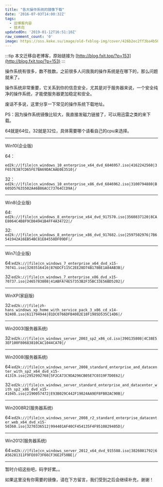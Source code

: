```yaml
---
title: "各大操作系统的镜像下载"
date: '2016-07-03T14:00:32Z'
tags:
  - 旧博客内容
  - 技术向
updatedOn: '2019-01-12T16:51:10Z'
raw_comment_count: '0'
image: https://oss.keke.su/image/old-fxblog-img/cover/426b2ec2ff3ba4b502a5ef7e031dd940.jpg
---
```


:::tip
本文迁移自老博客，原始链接为 [http://blog.fxit.top/?p=153](http://blog.fxit.top/?p=153)
:::

操作系统有很多，数不胜数。之前很多人问我我的操作系统是在哪下的，那么问题就来了。

操作系统非常重要，它关系到你的信息安全，尤其是对于服务器来说，一个安全纯净的操作系统，才能使服务器更加稳定和安全。

废话不多说，这里分享一下常见的操作系统下载地址。

PS：因为操作系统镜像比较大，我直接发磁力链接了，可以用迅雷之类的来下载。

64就是64位，32就是32位，具体需要哪个请看自己的cpu来选择。

************************************

Win10(企业版)

64：

`ed2k://|file|cn_windows_10_enterprise_x64_dvd_6846957.iso|4162242560|3F657E387CD65FE7BA69DACAAE0E3510|/`

32：
`ed2k://|file|cn_windows_10_enterprise_x86_dvd_6846962.iso|3100794880|B605D57635502A46B86ACC73764CCD9A|/`

**************************************
Win8(企业版)

64:
`ed2k://|file|cn_windows_8_enterprise_x64_dvd_917570.iso|3560837120|8CAE8064C4B8F9CD84941B4FF4A34722|/`

32:
`ed2k://|file|cn_windows_8_enterprise_x86_dvd_917682.iso|2597502976|7B6541942A16EB54BC81E84558DF09DF|/`

*****************************************
Win7(企业版)

64:`ed2k://|file|cn_windows_7_enterprise_x64_dvd_x15-70741.iso|3203516416|876DCF115C2EE28D74B178BE1A84AB3B|/`

32:`ed2k://|file|cn_windows_7_enterprise_x86_dvd_x15-70737.iso|2465783808|41ABFA74E57353B2F35BC33E56BD5202|/`

*****************************************
WinXP(家庭版)

32:`ed2k://|file|zh-hans_windows_xp_home_with_service_pack_3_x86_cd_x14-92408.iso|611794944|81DC0766DFB4082E18F1985D535C14D6|/`

*****************************************
Win2003(服务器系统)

32:`ed2k://|file|cn_windows_server_2003_sp2_x86_cd.iso|390135808|4C38E53EF100F80683810CAC1044CA70|/`

*****************************************
Win2008(服务器系统)

64:`ed2k://|file|cn_windows_server_2008_standard_enterprise_and_datacenter_with_sp2_x64_dvd_x15-41319.iso|2952992768|5F2CA73C9DA296CB05E7C0319F7D0E62|/`

32:`ed2k://|file|cn_windows_server_standard_enterprise_and_datacenter_with_sp2_x86_dvd_x15-41045.iso|2190057472|E93B029C442F19024AA9EF8FB02AC90B|/`

*****************************************
Win2008R2(服务器系统)

64:`ed2k://|file|cn_windows_server_2008_r2_standard_enterprise_datacenter_web_x64_dvd_x15-50360.iso|3270336512|994401AF40CF454135F4F9510829405D|/`

*****************************************
Win2012(服务器系统)

64:`ed2k://|file|cn_windows_server_2012_x64_dvd_915588.iso|3826081792|6A56281311F9FE6973F66CF36E2F50BE|/`

*****************************************

暂时介绍这些吧，码字好累。。

如果这里没有你需要的镜像，请在下方留言，我们受到之后会继续补充，谢谢！

